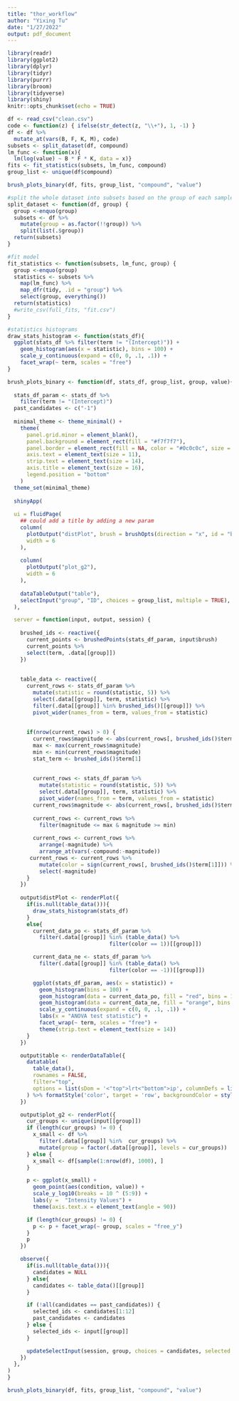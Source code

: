 ```yaml
---
title: "thor_workflow"
author: "Yixing Tu"
date: "1/27/2022"
output: pdf_document
---
```


```r
library(readr)
library(ggplot2)
library(dplyr)
library(tidyr)
library(purrr)
library(broom)
library(tidyverse)
library(shiny)
knitr::opts_chunk$set(echo = TRUE)
```

```r
df <- read_csv("clean.csv")
code <- function(z) { ifelse(str_detect(z, "\\+"), 1, -1) }
df <- df %>%
  mutate_at(vars(B, F, K, M), code)
subsets <- split_dataset(df, compound)
lm_func <- function(x){
  lm(log(value) ~ B * F * K, data = x)}
fits <- fit_statistics(subsets, lm_func, compound)
group_list <- unique(df$compound)
```
```r
brush_plots_binary(df, fits, group_list, "compound", "value")
```

```r
#split the whole dataset into subsets based on the group of each sample
split_dataset <- function(df, group) {
  group <-enquo(group)
  subsets <- df %>%
    mutate(group = as.factor(!!group)) %>%
    split(list(.$group))
  return(subsets)
}
```

```r
#fit model
fit_statistics <- function(subsets, lm_func, group) {
  group <-enquo(group)
  statistics <- subsets %>%
    map(lm_func) %>%
    map_dfr(tidy, .id = "group") %>%
    select(group, everything())
  return(statistics)
  #write_csv(full_fits, "fit.csv")
}
```


```r
#statistics histograms
draw_stats_histogram <- function(stats_df){
  ggplot(stats_df %>% filter(term != "(Intercept)")) +
    geom_histogram(aes(x = statistic), bins = 100) +
    scale_y_continuous(expand = c(0, 0, .1, .1)) +
    facet_wrap(~ term, scales = "free")
}
```

```r
brush_plots_binary <- function(df, stats_df, group_list, group, value){
  
  stats_df_param <- stats_df %>% 
    filter(term != "(Intercept)")
  past_candidates <- c("-1")
  
  minimal_theme <- theme_minimal() + 
    theme(
      panel.grid.minor = element_blank(),
      panel.background = element_rect(fill = "#f7f7f7"),
      panel.border = element_rect(fill = NA, color = "#0c0c0c", size = 0.6),
      axis.text = element_text(size = 11),
      strip.text = element_text(size = 14),
      axis.title = element_text(size = 16),
      legend.position = "bottom"
    )
  theme_set(minimal_theme)
  
  shinyApp(
    
  ui = fluidPage(
    ## could add a title by adding a new param
    column(
      plotOutput("distPlot", brush = brushOpts(direction = "x", id = "brush")),
      width = 6
    ),
    
    column(
      plotOutput("plot_g2"),
      width = 6  
    ),
    
    dataTableOutput("table"),
    selectInput("group", "ID", choices = group_list, multiple = TRUE),
  ),

  server = function(input, output, session) {
    
    brushed_ids <- reactive({
      current_points <- brushedPoints(stats_df_param, input$brush)
      current_points %>%
      select(term, .data[[group]])
    })
    
    
    table_data <- reactive({
      current_rows <- stats_df_param %>%
        mutate(statistic = round(statistic, 5)) %>%
        select(.data[[group]], term, statistic) %>%
        filter(.data[[group]] %in% brushed_ids()[[group]]) %>%
        pivot_wider(names_from = term, values_from = statistic)
      
      
      if(nrow(current_rows) > 0) {
        current_rows$magnitude <- abs(current_rows[, brushed_ids()$term[1]]) 
        max <- max(current_rows$magnitude)
        min <- min(current_rows$magnitude)
        stat_term <- brushed_ids()$term[1]
        
        
        current_rows <- stats_df_param %>%
          mutate(statistic = round(statistic, 5)) %>%
          select(.data[[group]], term, statistic) %>%
          pivot_wider(names_from = term, values_from = statistic) 
        current_rows$magnitude <- abs(current_rows[, brushed_ids()$term[1]])
        
        current_rows <- current_rows %>%
          filter(magnitude <= max & magnitude >= min)
        
        current_rows <- current_rows %>% 
          arrange(-magnitude) %>%
          arrange_at(vars(-compound:-magnitude))
       current_rows <- current_rows %>% 
          mutate(color = sign(current_rows[, brushed_ids()$term[1]])) %>%
          select(-magnitude)
      }
    })
    
    output$distPlot <- renderPlot({
      if(is.null(table_data())){
        draw_stats_histogram(stats_df)
      }
      else{
        current_data_po <- stats_df_param %>%
          filter(.data[[group]] %in% (table_data() %>%
                                filter(color == 1))[[group]])

        current_data_ne <- stats_df_param %>%
          filter(.data[[group]] %in% (table_data() %>%
                                filter(color == -1))[[group]])

        ggplot(stats_df_param, aes(x = statistic)) +
          geom_histogram(bins = 100) +
          geom_histogram(data = current_data_po, fill = "red", bins = 100) +
          geom_histogram(data = current_data_ne, fill = "orange", bins = 100) +
          scale_y_continuous(expand = c(0, 0, .1, .1)) +
          labs(x = "ANOVA test statistic") +
          facet_wrap(~ term, scales = "free") +
          theme(strip.text = element_text(size = 14))
      }
    })

    output$table <- renderDataTable({
      datatable(
        table_data(),
        rownames = FALSE,
        filter="top",
        options = list(sDom = '<"top">lrt<"bottom">ip', columnDefs = list(list(visible=FALSE, targets=8)))
      ) %>% formatStyle('color', target = 'row', backgroundColor = styleEqual(c(-1,1), c('#ffc14e', '#ff7676')))
    })

    output$plot_g2 <- renderPlot({
      cur_groups <- unique(input[[group]])
      if (length(cur_groups) != 0) {
        x_small <- df %>%
          filter(.data[[group]] %in%  cur_groups) %>%
          mutate(group = factor(.data[[group]], levels = cur_groups))
      } else {
        x_small <- df[sample(1:nrow(df), 1000), ]
      }

      p <- ggplot(x_small) +
        geom_point(aes(condition, value)) + 
        scale_y_log10(breaks = 10 ^ (5:9)) +
        labs(y =  "Intensity Values") +
        theme(axis.text.x = element_text(angle = 90))

      if (length(cur_groups) != 0) {
        p <- p + facet_wrap(~ group, scales = "free_y")
      }
      p
    })

    observe({
      if(is.null(table_data())){
        candidates = NULL
      } else{
        candidates <- table_data()[[group]]
      }

      if (!all(candidates == past_candidates)) {
        selected_ids <- candidates[1:12]
        past_candidates <- candidates
      } else {
        selected_ids <- input[[group]]
      }

      updateSelectInput(session, group, choices = candidates, selected = selected_ids)
    })
  },
)
}

brush_plots_binary(df, fits, group_list, "compound", "value")
```
